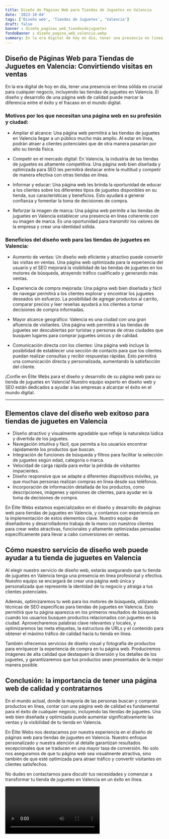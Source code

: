 ```yaml
---
title: Diseño de Páginas Web para Tiendas de Juguetes en Valencia
date: '2023-10-04'
tags: ['Diseño web', 'Tiendas de Juguetes', 'Valencia']
draft: false
banner : diseño_paginas_web_tiendasdejuguetes
fondoBanner : diseño_pagina_web_valencia.webp
summary: En la era digital de hoy en día, tener una presencia en línea sólida es crucial para cualquier negocio, incluyendo las tiendas de juguetes en Valencia. El diseño y desarrollo de una página web de calidad puede marcar la diferencia entre el éxito y el fracaso en el mundo digital.
---
```


## Diseño de Páginas Web para Tiendas de Juguetes en Valencia: Convirtiendo visitas en ventas

En la era digital de hoy en día, tener una presencia en línea sólida es crucial para cualquier negocio, incluyendo las tiendas de juguetes en Valencia. El diseño y desarrollo de una página web de calidad puede marcar la diferencia entre el éxito y el fracaso en el mundo digital.

### Motivos por los que necesitan una página web en su profesión y ciudad:

- Ampliar el alcance: Una página web permitirá a las tiendas de juguetes en Valencia llegar a un público mucho más amplio. Al estar en línea, podrán atraer a clientes potenciales que de otra manera pasarían por alto su tienda física.

- Competir en el mercado digital: En Valencia, la industria de las tiendas de juguetes es altamente competitiva. Una página web bien diseñada y optimizada para SEO les permitirá destacar entre la multitud y competir de manera efectiva con otras tiendas en línea.

- Informar y educar: Una página web les brinda la oportunidad de educar a los clientes sobre los diferentes tipos de juguetes disponibles en su tienda, sus características y beneficios. Esto ayudará a generar confianza y fomentar la toma de decisiones de compra.

- Reforzar la imagen de marca: Una página web permite a las tiendas de juguetes en Valencia establecer una presencia en línea coherente con su imagen de marca. Es una oportunidad para transmitir los valores de la empresa y crear una identidad sólida.

### Beneficios del diseño web para las tiendas de juguetes en Valencia:

- Aumento de ventas: Un diseño web eficiente y atractivo puede convertir las visitas en ventas. Una página web optimizada para la experiencia del usuario y el SEO mejorará la visibilidad de las tiendas de juguetes en los motores de búsqueda, atrayendo tráfico cualificado y generando más ventas.

- Experiencia de compra mejorada: Una página web bien diseñada y fácil de navegar permitirá a los clientes explorar y encontrar los juguetes deseados sin esfuerzo. La posibilidad de agregar productos al carrito, comparar precios y leer reseñas ayudará a los clientes a tomar decisiones de compra informadas.

- Mayor alcance geográfico: Valencia es una ciudad con una gran afluencia de visitantes. Una página web permitirá a las tiendas de juguetes ser descubiertas por turistas y personas de otras ciudades que busquen lugares para comprar juguetes únicos y de calidad.

- Comunicación directa con los clientes: Una página web incluye la posibilidad de establecer una sección de contacto para que los clientes puedan realizar consultas y recibir respuestas rápidas. Esto permitirá una comunicación directa y personalizada, aumentando la satisfacción del cliente.

¡Confíe en Élite Webs para el diseño y desarrollo de su página web para su tienda de juguetes en Valencia! Nuestro equipo experto en diseño web y SEO están dedicados a ayudar a las empresas a alcanzar el éxito en el mundo digital.

---

<GifSeo />

<Cta />

## Elementos clave del diseño web exitoso para tiendas de juguetes en Valencia

- Diseño atractivo y visualmente agradable que refleje la naturaleza lúdica y divertida de los juguetes.
- Navegación intuitiva y fácil, que permita a los usuarios encontrar rápidamente los productos que buscan.
- Integración de funciones de búsqueda y filtros para facilitar la selección de juguetes según edad, categoría o marca.
- Velocidad de carga rápida para evitar la pérdida de visitantes impacientes.
- Diseño responsive que se adapte a diferentes dispositivos móviles, ya que muchas personas realizan compras en línea desde sus teléfonos.
- Incorporación de información detallada de los productos, como descripciones, imágenes y opiniones de clientes, para ayudar en la toma de decisiones de compra.

En Élite Webs estamos especializados en el diseño y desarrollo de páginas web para tiendas de juguetes en Valencia, y contamos con experiencia en la implementación de estos elementos clave. Nuestro equipo de diseñadores y desarrolladores trabaja de la mano con nuestros clientes para crear webs atractivas, funcionales y altamente optimizadas pensadas específicamente para llevar a cabo conversiones en ventas.

## Cómo nuestro servicio de diseño web puede ayudar a tu tienda de juguetes en Valencia

Al elegir nuestro servicio de diseño web, estarás asegurando que tu tienda de juguetes en Valencia tenga una presencia en línea profesional y efectiva. Nuestro equipo se encargará de crear una página web única y personalizada que represente la identidad de tu negocio y atraiga a tus clientes potenciales.

Además, optimizaremos tu web para los motores de búsqueda, utilizando técnicas de SEO específicas para tiendas de juguetes en Valencia. Esto permitirá que tu página aparezca en los primeros resultados de búsqueda cuando los usuarios busquen productos relacionados con juguetes en la ciudad. Aprovecharemos palabras clave relevantes y locales, y optimizaremos las meta etiquetas, la estructura de URLs y el contenido para obtener el máximo tráfico de calidad hacia tu tienda en línea.

También ofrecemos servicios de diseño visual y fotografía de productos para enriquecer la experiencia de compra en tu página web. Produciremos imágenes de alta calidad que destaquen la diversión y los detalles de los juguetes, y garantizaremos que tus productos sean presentados de la mejor manera posible.

## Conclusión: la importancia de tener una página web de calidad y contratarnos

En el mundo actual, donde la mayoría de las personas buscan y compran productos en línea, contar con una página web de calidad es fundamental para el éxito de cualquier negocio, incluyendo las tiendas de juguetes. Una web bien diseñada y optimizada puede aumentar significativamente las ventas y la visibilidad de tu tienda en Valencia.

En Élite Webs nos destacamos por nuestra experiencia en el diseño de páginas web para tiendas de juguetes en Valencia. Nuestro enfoque personalizado y nuestra atención al detalle garantizan resultados excepcionales que se traducen en una mayor tasa de conversión. No solo nos aseguramos de que tu página web sea visualmente atractiva, sino también de que esté optimizada para atraer tráfico y convertir visitantes en clientes satisfechos.

No dudes en contactarnos para discutir tus necesidades y comenzar a transformar tu tienda de juguetes en Valencia en un éxito en línea.

<Video />

<CtaBot job='Tiendas de Juguetes' city='Valencia'/>

<Gmaps query='Valencia+españa+maps' />